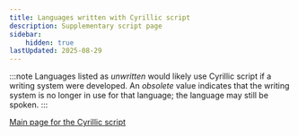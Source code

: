 ```yaml
---
title: Languages written with Cyrillic script
description: Supplementary script page
sidebar:
    hidden: true
lastUpdated: 2025-08-29
---
```



:::note
Languages listed as _unwritten_ would likely use Cyrillic script if a writing system were developed. An _obsolete_ value indicates that the writing system is no longer in use for that language; the language may still be spoken.
:::

<WsList script='Cyrl' />

[Main page for the Cyrillic script](/scrlang/scripts/cyrl)

